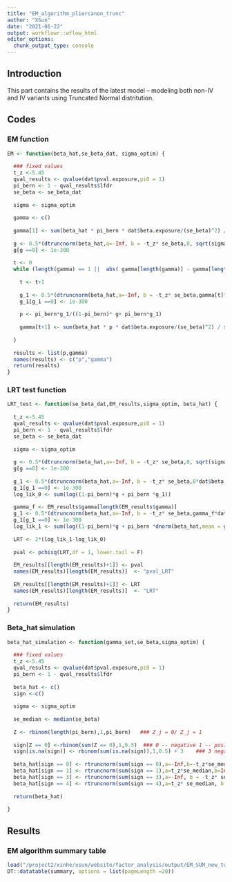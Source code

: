```yaml
---
title: "EM_algorithm_pliercanon_trunc"
author: "XSun"
date: "2021-01-22"
output: workflowr::wflow_html
editor_options:
  chunk_output_type: console
---
```


## Introduction

This part contains the results of the latest model -- modeling both non-IV and IV variants using Truncated Normal distritution.

## Codes 

### EM function 

```r

EM <- function(beta_hat,se_beta_dat, sigma_optim) {
  
  ### fixed values
  t_z <-5.45
  qval_results <- qvalue(dat$pval.exposure,pi0 = 1)
  pi_bern <- 1 - qval_results$lfdr
  se_beta <- se_beta_dat
  
  sigma <- sigma_optim
  
  gamma <- c()
  
  gamma[1] <- sum(beta_hat * pi_bern * dat$beta.exposure/(se_beta)^2) / sum(((dat$beta.exposure)^2 *pi_bern)/(se_beta)^2)
  
  g <- 0.5*(dtruncnorm(beta_hat,a=-Inf, b = -t_z* se_beta,0, sqrt(sigma^2 + se_beta^2)) + dtruncnorm(beta_hat,a=t_z* se_beta, b =Inf ,0, sqrt(sigma^2 + se_beta^2)))
  g[g ==0] <- 1e-300
  
  t <- 0
  while (length(gamma) == 1 ||  abs( gamma[length(gamma)] - gamma[length(gamma)-1]) >1e-5) {
    
    t <- t+1
    
    g_1 <- 0.5*(dtruncnorm(beta_hat,a=-Inf, b = -t_z* se_beta,gamma[t]*dat$beta.exposure, sqrt(sigma^2 + se_beta^2)) + dtruncnorm(beta_hat,a=t_z* se_beta, b =Inf ,gamma[t]*dat$beta.exposure, sqrt(sigma^2 + se_beta^2)))
    g_1[g_1 ==0] <- 1e-300
    
    p <- pi_bern*g_1/((1-pi_bern)* g+ pi_bern*g_1)
    
    gamma[t+1] <- sum(beta_hat * p * dat$beta.exposure/(se_beta)^2) / sum(((dat$beta.exposure)^2 *p)/(se_beta)^2)
    
  }
  
  results <- list(p,gamma)
  names(results) <- c("p","gamma")
  return(results)
}

```

### LRT test function

```r
LRT_test <- function(se_beta_dat,EM_results,sigma_optim, beta_hat) {
  
  t_z <-5.45
  qval_results <- qvalue(dat$pval.exposure,pi0 = 1)
  pi_bern <- 1 - qval_results$lfdr
  se_beta <- se_beta_dat
  
  sigma <- sigma_optim
  
  g <- 0.5*(dtruncnorm(beta_hat,a=-Inf, b = -t_z* se_beta,0, sqrt(sigma^2 + se_beta^2)) + dtruncnorm(beta_hat,a=t_z* se_beta, b =Inf ,0, sqrt(sigma^2 + se_beta^2)))
  g[g ==0] <- 1e-300
  
  g_1 <- 0.5*(dtruncnorm(beta_hat,a=-Inf, b = -t_z* se_beta,0*dat$beta.exposure, sqrt(sigma^2 + se_beta^2)) + dtruncnorm(beta_hat,a=t_z* se_beta, b =Inf ,0*dat$beta.exposure, sqrt(sigma^2 + se_beta^2)))
  g_1[g_1 ==0] <- 1e-300
  log_lik_0 <- sum(log((1-pi_bern)*g + pi_bern *g_1))
  
  gamma_f <- EM_results$gamma[length(EM_results$gamma)]
  g_1 <- 0.5*(dtruncnorm(beta_hat,a=-Inf, b = -t_z* se_beta,gamma_f*dat$beta.exposure, sqrt(sigma^2 + se_beta^2)) + dtruncnorm(beta_hat,a=t_z* se_beta, b =Inf ,gamma_f*dat$beta.exposure, sqrt(sigma^2 + se_beta^2)))
  g_1[g_1 ==0] <- 1e-300
  log_lik_1 <- sum(log((1-pi_bern)*g + pi_bern *dnorm(beta_hat,mean = gamma_f*dat$beta.exposure,sd = se_beta)))
  
  LRT <- 2*(log_lik_1-log_lik_0)
  
  pval <- pchisq(LRT,df = 1, lower.tail = F)
  
  EM_results[[length(EM_results)+1]] <- pval
  names(EM_results)[length(EM_results)]  <- "pval_LRT"
  
  EM_results[[length(EM_results)+1]] <- LRT
  names(EM_results)[length(EM_results)]  <- "LRT"
  
  return(EM_results)
}


```

### Beta_hat simulation

```r

beta_hat_simulation <- function(gamma_set,se_beta,sigma_optim) {
  
  ### fixed values
  t_z <-5.45
  qval_results <- qvalue(dat$pval.exposure,pi0 = 1)
  pi_bern <- 1 - qval_results$lfdr
  
  beta_hat <- c()
  sign <-c()
  
  sigma <- sigma_optim
  
  se_median <- median(se_beta)
  
  Z <- rbinom(length(pi_bern),1,pi_bern)   ### Z_j = 0/ Z_j = 1
  
  sign[Z == 0] <-rbinom(sum(Z == 0),1,0.5)  ### 0 -- negative 1 -- positive 
  sign[is.na(sign)] <- rbinom(sum(is.na(sign)),1,0.5) + 3    ### 3 negative 4 -- positive
  
  beta_hat[sign == 0] <- rtruncnorm(sum(sign == 0),a=-Inf,b=-t_z*se_median,0,sqrt(sigma^2 + se_median^2))
  beta_hat[sign == 1] <- rtruncnorm(sum(sign == 1),a=t_z*se_median,b=Inf,0,sqrt(sigma^2 + se_median^2))
  beta_hat[sign == 3] <- rtruncnorm(sum(sign == 3),a=-Inf, b = -t_z* se_median,gamma_set*dat$beta.exposure[sign == 3], se_median)
  beta_hat[sign == 4] <- rtruncnorm(sum(sign == 4),a=t_z* se_median, b =Inf ,gamma_set*dat$beta.exposure[sign == 4], se_median)
  
  return(beta_hat)
  
}


```

## Results

### EM algorithm summary table

```r
load("/project2/xinhe/xsun/website/factor_analysis/output/EM_SUM_new_turn_func_g.rdata")
DT::datatable(summary, options = list(pageLength =20))
```

